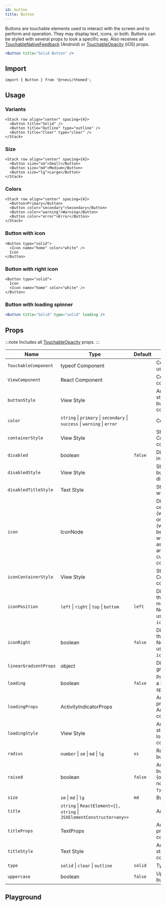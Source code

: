 ```yaml
---
id: button
title: Button
---
```



<IconsStyle />

Buttons are touchable elements used to interact with the screen and to perform and operation.
They may display text, icons, or both. Buttons can be styled with several props to look a specific way.
Also receives all [TouchableNativeFeedback](http://reactnative.dev/docs/touchablenativefeedback.html#props) (Android) or [TouchableOpacity](http://reactnative.dev/docs/touchableopacity.html#props) (iOS) props.

```jsx
<Button title="Solid Button" />
```

## Import

```tsx
import { Button } from '@rneui/themed';
```

## Usage

### Variants

```tsx live
<Stack row align="center" spacing={4}>
  <Button title="Solid" />
  <Button title="Outline" type="outline" />
  <Button title="Clear" type="clear" />
</Stack>
```

### Size

```tsx live
<Stack row align="center" spacing={4}>
  <Button size="sm">Small</Button>
  <Button size="md">Medium</Button>
  <Button size="lg">Large</Button>
</Stack>
```

### Colors

```tsx live
<Stack row align="center" spacing={4}>
  <Button>Primary</Button>
  <Button color="secondary">Secondary</Button>
  <Button color="warning">Warning</Button>
  <Button color="error">Error</Button>
</Stack>
```

### Button with icon

```tsx live
<Button type="solid">
  <Icon name="home" color="white" />
  Icon
</Button>
```

### Button with right icon

```tsx live
<Button type="solid">
  Icon
  <Icon name="home" color="white" />
</Button>
```

### Button with loading spinner

```jsx live
<Button title="Solid" type="solid" loading />
```

<Usage />

## Props

:::note
Includes all [TouchableOpacity](https://reactnative.dev/docs/touchableopacity#props) props.
:::

<div class='table-responsive'>

| Name                  | Type                                                                      | Default | Description                                                                                                                                              |
| --------------------- | ------------------------------------------------------------------------- | ------- | -------------------------------------------------------------------------------------------------------------------------------------------------------- |
| `TouchableComponent`  | typeof Component                                                          |         | Component for user interaction.                                                                                                                          |
| `ViewComponent`       | React Component                                                           |         | Component for container.                                                                                                                                 |
| `buttonStyle`         | View Style                                                                |         | Add additional styling for button component.                                                                                                             |
| `color`               | `string` \| `primary` \| `secondary` \| `success` \| `warning` \| `error` |         | Color of button.                                                                                                                                         |
| `containerStyle`      | View Style                                                                |         | Styling for Component container.                                                                                                                         |
| `disabled`            | boolean                                                                   | `false` | Disables user interaction.                                                                                                                               |
| `disabledStyle`       | View Style                                                                |         | Style of the button when disabled.                                                                                                                       |
| `disabledTitleStyle`  | Text Style                                                                |         | Style of the title when disabled.                                                                                                                        |
| `icon`                | IconNode                                                                  |         | Displays a centered icon (when no title) or to the left (with text). (Can be used along with iconRight as well). Can be an object or a custom component. |
| `iconContainerStyle`  | View Style                                                                |         | Styling for Icon Component container.                                                                                                                    |
| `iconPosition`        | `left` \| `right` \| `top` \| `bottom`                                    | `left`  | Displays Icon to the position mentioned. Needs to be used along with `icon` prop.                                                                        |
| `iconRight`           | boolean                                                                   | `false` | Displays Icon to the right of title. Needs to be used along with `icon` prop.                                                                            |
| `linearGradientProps` | object                                                                    |         | Displays a linear gradient.                                                                                                                              |
| `loading`             | boolean                                                                   | `false` | Prop to display a loading spinner.                                                                                                                       |
| `loadingProps`        | ActivityIndicatorProps                                                    |         | Add additional props for ActivityIndicator component.                                                                                                    |
| `loadingStyle`        | View Style                                                                |         | Add additional styling for loading component.                                                                                                            |
| `radius`              | `number` \| `sm` \| `md` \| `lg`                                          | `xs`    | Radius of button.                                                                                                                                        |
| `raised`              | boolean                                                                   | `false` | Add raised button styling (optional). Has no effect if `type="clear"`.                                                                                   |
| `size`                | `sm` \| `md` \| `lg`                                                      | `md`    | Button size.                                                                                                                                             |
| `title`               | `string` \| `ReactElement<{}, string` \| `JSXElementConstructor<any>>`    |         | Add button title.                                                                                                                                        |
| `titleProps`          | TextProps                                                                 |         | Add additional props for Text component.                                                                                                                 |
| `titleStyle`          | Text Style                                                                |         | Add additional styling for title component.                                                                                                              |
| `type`                | `solid` \| `clear` \| `outline`                                           | `solid` | Type of button.                                                                                                                                          |
| `uppercase`           | boolean                                                                   | `false` | Uppercase button title.                                                                                                                                  |

</div>

## Playground

<Play />
